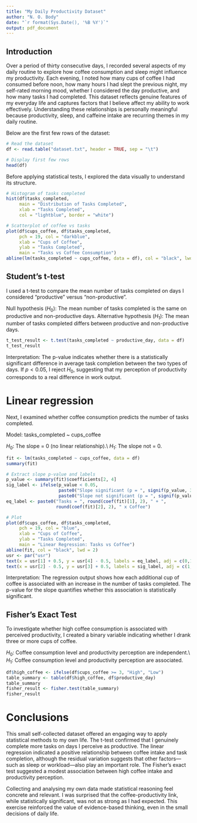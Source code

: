 ```yaml
---
title: "My Daily Productivity Dataset"
author: "N. O. Body"
date: "`r format(Sys.Date(), '%B %Y')`"
output: pdf_document
---
```


## Introduction


Over a period of thirty consecutive days, I recorded several aspects
of my daily routine to explore how coffee consumption and sleep might
influence my productivity. Each evening, I noted how many cups of
coffee I had consumed before noon, how many hours I had slept the
previous night, my self-rated morning mood, whether I considered the
day productive, and how many tasks I had completed. This dataset
reflects genuine features of my everyday life and captures factors
that I believe affect my ability to work effectively. Understanding
these relationships is personally meaningful because productivity,
sleep, and caffeine intake are recurring themes in my daily routine.

Below are the first few rows of the dataset:

```r
# Read the dataset
df <- read.table("dataset.txt", header = TRUE, sep = "\t")

# Display first few rows
head(df)
```


Before applying statistical tests, I explored the data visually to understand its structure.


```r
# Histogram of tasks completed
hist(df$tasks_completed, 
     main = "Distribution of Tasks Completed", 
     xlab = "Tasks Completed", 
     col = "lightblue", border = "white")

# Scatterplot of coffee vs tasks
plot(df$cups_coffee, df$tasks_completed,
     pch = 19, col = "darkblue",
     xlab = "Cups of Coffee", 
     ylab = "Tasks Completed",
     main = "Tasks vs Coffee Consumption")
abline(lm(tasks_completed ~ cups_coffee, data = df), col = "black", lwd = 2)
```

## Student's t-test

I used a t-test to compare the mean number of tasks completed on days
I considered "productive" versus "non-productive".

Null hypothesis ($H_0$): The mean number of tasks completed is the
same on productive and non-productive days.  Alternative hypothesis
($H_1$): The mean number of tasks completed differs between productive
and non-productive days.

```r
t_test_result <- t.test(tasks_completed ~ productive_day, data = df)
t_test_result
```

Interpretation: The p-value indicates whether there is a statistically
significant difference in average task completion between the two
types of days.  If $p < 0.05$, I reject $H_0$, suggesting that my
perception of productivity corresponds to a real difference in work
output.


# Linear regression

Next, I examined whether coffee consumption predicts the number of
tasks completed.

Model: tasks_completed ~ cups_coffee

$H_0$: The slope = 0 (no linear relationship).\\
$H_1$: The slope not = 0.


```r
fit <- lm(tasks_completed ~ cups_coffee, data = df)
summary(fit)

# Extract slope p-value and labels
p_value <- summary(fit)$coefficients[2, 4]
sig_label <- ifelse(p_value < 0.05,
                    paste0("Slope significant (p = ", signif(p_value, 3), ")"),
                    paste0("Slope not significant (p = ", signif(p_value, 3), ")"))
eq_label <- paste0("Tasks = ", round(coef(fit)[1], 2), " + ",
                   round(coef(fit)[2], 2), " x Coffee")

# Plot
plot(df$cups_coffee, df$tasks_completed,
     pch = 19, col = "blue",
     xlab = "Cups of Coffee",
     ylab = "Tasks Completed",
     main = "Linear Regression: Tasks vs Coffee")
abline(fit, col = "black", lwd = 2)
usr <- par("usr")
text(x = usr[1] + 0.5, y = usr[4] - 0.5, labels = eq_label, adj = c(0,1), cex = 0.9)
text(x = usr[2] - 0.5, y = usr[3] + 0.5, labels = sig_label, adj = c(1,0), cex = 0.9)
```

Interpretation: The regression output shows how each additional cup of
coffee is associated with an increase in the number of tasks
completed.  The p-value for the slope quantifies whether this
association is statistically significant.


## Fisher's Exact Test

To investigate whether high coffee consumption is associated with
perceived productivity, I created a binary variable indicating whether
I drank three or more cups of coffee.

$H_0$: Coffee consumption level and productivity perception are independent.\\
$H_1$: Coffee consumption level and productivity perception are associated.


```r
df$high_coffee <- ifelse(df$cups_coffee >= 3, "High", "Low")
table_summary <- table(df$high_coffee, df$productive_day)
table_summary
fisher_result <- fisher.test(table_summary)
fisher_result
```



# Conclusions

This small self-collected dataset offered an engaging way to apply
statistical methods to my own life. The t-test confirmed that I
genuinely complete more tasks on days I perceive as productive. The
linear regression indicated a positive relationship between coffee
intake and task completion, although the residual variation suggests
that other factors---such as sleep or workload---also play an important
role. The Fisher's exact test suggested a modest association between
high coffee intake and productivity perception.

Collecting and analysing my own data made statistical reasoning feel
concrete and relevant. I was surprised that the coffee-productivity
link, while statistically significant, was not as strong as I had
expected. This exercise reinforced the value of evidence-based
thinking, even in the small decisions of daily life.
